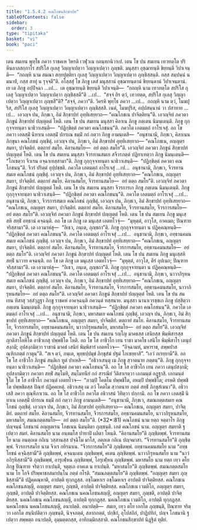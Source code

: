 ```yaml
---
title: "1.5.4.2 คณโภชนสิกฺขาปท"
tableOfContents: false
sidebar:
  order: 3
type: "tipitaka"
basket: "vi"
book: "paci"
---
```



<DynamicBreadcrumb />

<Division number="209" book="paci">

<Paragraph number="678" book="paci">
เตน สมเยน พุทฺโธ ภควา ราชคเห วิหรติ เวฬุวเน กลนฺทกนิวาเป. เตน โข ปน สมเยน เทวทตฺโต ปริหีนลาภสกฺกาโร สปริโส กุเลสุ วิญฺญาเปตฺวา วิญฺญาเปตฺวา ภุญฺชติ. มนุสฺสา อุชฺฌายนฺติ ขิยฺยนฺติ วิปาเจนฺติ—  “กถญฺหิ นาม สมณา สกฺยปุตฺติยา กุเลสุ วิญฺญาเปตฺวา วิญฺญาเปตฺวา ภุญฺชิสฺสนฺติ. กสฺส สมฺปนฺนํ น มนาปํ, กสฺส สาทุํ น รุจฺจตี”ติ.
</Paragraph>

<Paragraph number="679" book="paci">
อโสฺสสุํ โข ภิกฺขู เตสํ มนุสฺสานํ อุชฺฌายนฺตานํ ขิยฺยนฺตานํ วิปาเจนฺตานํ. เย เต ภิกฺขู อปฺปิจฺฉา …เป…  เต อุชฺฌายนฺติ ขิยฺยนฺติ วิปาเจนฺติ—  “กถญฺหิ นาม เทวทตฺโต สปริโส กุเลสุ วิญฺญาเปตฺวา วิญฺญาเปตฺวา ภุญฺชิสฺสตี”ติ …เป…  “สจฺจํ กิร ตฺวํ, เทวทตฺต, สปริโส กุเลสุ วิญฺญาเปตฺวา วิญฺญาเปตฺวา ภุญฺชสี”ติ? “สจฺจํ, ภควา”ติ. วิครหิ พุทฺโธ ภควา …เป…  กถญฺหิ นาม ตฺวํ, โมฆปุริส, สปริโส กุเลสุ วิญฺญาเปตฺวา วิญฺญาเปตฺวา ภุญฺชิสฺสสิ. เนตํ, โมฆปุริส, อปฺปสนฺนานํ วา ปสาทาย …เป…  เอวญฺจ ปน, ภิกฺขเว, อิมํ สิกฺขาปทํ อุทฺทิเสยฺยาถ—
</Paragraph>

<Paragraph number="680" book="paci">
<Emphasis>“คณโภชเน ปาจิตฺติยนฺ”</Emphasis>ติ.
</Paragraph>

<Paragraph number="681" book="paci">
เอวญฺจิทํ ภควตา ภิกฺขูนํ สิกฺขาปทํ ปญฺญตฺตํ โหติ.
</Paragraph>

</Division>
<Division number="210" book="paci">

<Paragraph number="682" book="paci">
เตน โข ปน สมเยน มนุสฺสา คิลาเน ภิกฺขู ภตฺเตน นิมนฺเตนฺติ. ภิกฺขู กุกฺกุจฺจายนฺตา นาธิวาเสนฺติ—  “ปฏิกฺขิตฺตํ ภควตา คณโภชนนฺ”ติ. ภควโต เอตมตฺถํ อาโรเจสุํ. อถ โข ภควา เอตสฺมิํ นิทาเน เอตสฺมิํ ปกรเณ ธมฺมิํ กถํ กตฺวา ภิกฺขู อามนฺเตสิ—  “อนุชานามิ, ภิกฺขเว, คิลาเนน ภิกฺขุนา คณโภชนํ ภุญฺชิตุํ. เอวญฺจ ปน, ภิกฺขเว, อิมํ สิกฺขาปทํ อุทฺทิเสยฺยาถ—
</Paragraph>

<Paragraph number="683" book="paci">
<Emphasis>“คณโภชเน, อญฺญตฺร สมยา, ปาจิตฺติยํ. ตตฺถายํ สมโย. คิลานสมโย—  อยํ ตตฺถ สมโย”</Emphasis>ติ.
</Paragraph>

<Paragraph number="684" book="paci">
เอวญฺจิทํ ภควตา ภิกฺขูนํ สิกฺขาปทํ ปญฺญตฺตํ โหติ.
</Paragraph>

</Division>
<Division number="211" book="paci">

<Paragraph number="685" book="paci">
เตน โข ปน สมเยน มนุสฺสา จีวรทานสมเย สจีวรภตฺตํ ปฏิยาเทตฺวา ภิกฺขู นิมนฺเตนฺติ—  “โภเชตฺวา จีวเรน อจฺฉาเทสฺสามา”ติ. ภิกฺขู กุกฺกุจฺจายนฺตา นาธิวาเสนฺติ—  “ปฏิกฺขิตฺตํ ภควตา คณโภชนนฺ”ติ. จีวรํ ปริตฺตํ อุปฺปชฺชติ. ภควโต เอตมตฺถํ อาโรเจสุํ …เป…  อนุชานามิ, ภิกฺขเว, จีวรทานสมเย คณโภชนํ ภุญฺชิตุํ. เอวญฺจ ปน, ภิกฺขเว, อิมํ สิกฺขาปทํ อุทฺทิเสยฺยาถ—
</Paragraph>

<Paragraph number="686" book="paci">
<Emphasis>“คณโภชเน, อญฺญตฺร สมยา, ปาจิตฺติยํ. ตตฺถายํ สมโย. คิลานสมโย, จีวรทานสมโย—  อยํ ตตฺถ สมโย”</Emphasis>ติ.
</Paragraph>

<Paragraph number="687" book="paci">
เอวญฺจิทํ ภควตา ภิกฺขูนํ สิกฺขาปทํ ปญฺญตฺตํ โหติ.
</Paragraph>

</Division>
<Division number="212" book="paci">

<Paragraph number="688" book="paci">
เตน โข ปน สมเยน มนุสฺสา จีวรการเก ภิกฺขู ภตฺเตน นิมนฺเตนฺติ. ภิกฺขู กุกฺกุจฺจายนฺตา นาธิวาเสนฺติ—  “ปฏิกฺขิตฺตํ ภควตา คณโภชนนฺ”ติ. ภควโต เอตมตฺถํ อาโรเจสุํ …เป…  อนุชานามิ, ภิกฺขเว, จีวรการสมเย คณโภชนํ ภุญฺชิตุํ. เอวญฺจ ปน, ภิกฺขเว, อิมํ สิกฺขาปทํ อุทฺทิเสยฺยาถ—
</Paragraph>

<Paragraph number="689" book="paci">
<Emphasis>“คณโภชเน, อญฺญตฺร สมยา, ปาจิตฺติยํ. ตตฺถายํ สมโย. คิลานสมโย, จีวรทานสมโย, จีวรการสมโย—  อยํ ตตฺถ สมโย”</Emphasis>ติ.
</Paragraph>

<Paragraph number="690" book="paci">
เอวญฺจิทํ ภควตา ภิกฺขูนํ สิกฺขาปทํ ปญฺญตฺตํ โหติ.
</Paragraph>

</Division>
<Division number="213" book="paci">

<Paragraph number="691" book="paci">
เตน โข ปน สมเยน ภิกฺขู มนุเสฺสหิ สทฺธิํ อทฺธานํ คจฺฉนฺติ. อถ โข เต ภิกฺขู เต มนุเสฺส เอตทโวจุํ—  “มุหุตฺตํ, อาวุโส, อาคเมถ; ปิณฺฑาย จริสฺสามา”ติ. เต เอวมาหํสุ—  “อิเธว, ภนฺเต, ภุญฺชถา”ติ. ภิกฺขู กุกฺกุจฺจายนฺตา น ปฏิคฺคณฺหนฺติ—  “ปฏิกฺขิตฺตํ ภควตา คณโภชนนฺ”ติ. ภควโต เอตมตฺถํ อาโรเจสุํ …เป…  อนุชานามิ, ภิกฺขเว, อทฺธานคมนสมเย คณโภชนํ ภุญฺชิตุํ. เอวญฺจ ปน, ภิกฺขเว, อิมํ สิกฺขาปทํ อุทฺทิเสยฺยาถ—
</Paragraph>

<Paragraph number="692" book="paci">
<Emphasis>“คณโภชเน, อญฺญตฺร สมยา, ปาจิตฺติยํ. ตตฺถายํ สมโย. คิลานสมโย, จีวรทานสมโย, จีวรการสมโย, อทฺธานคมนสมโย—  อยํ ตตฺถ สมโย”</Emphasis>ติ.
</Paragraph>

<Paragraph number="693" book="paci">
เอวญฺจิทํ ภควตา ภิกฺขูนํ สิกฺขาปทํ ปญฺญตฺตํ โหติ.
</Paragraph>

</Division>
<Division number="214" book="paci">

<Paragraph number="694" book="paci">
เตน โข ปน สมเยน ภิกฺขู มนุเสฺสหิ สทฺธิํ นาวาย คจฺฉนฺติ. อถ โข เต ภิกฺขู เต มนุเสฺส เอตทโวจุํ—  “มุหุตฺตํ, อาวุโส, ตีรํ อุปเนถ; ปิณฺฑาย จริสฺสามา”ติ. เต เอวมาหํสุ—  “อิเธว, ภนฺเต, ภุญฺชถา”ติ. ภิกฺขู กุกฺกุจฺจายนฺตา น ปฏิคฺคณฺหนฺติ—  “ปฏิกฺขิตฺตํ ภควตา คณโภชนนฺ”ติ. ภควโต เอตมตฺถํ อาโรเจสุํ …เป…  อนุชานามิ, ภิกฺขเว, นาวาภิรุหนสมเย คณโภชนํ ภุญฺชิตุํ. เอวญฺจ ปน, ภิกฺขเว, อิมํ สิกฺขาปทํ อุทฺทิเสยฺยาถ—
</Paragraph>

<Paragraph number="695" book="paci">
<Emphasis>“คณโภชเน, อญฺญตฺร สมยา, ปาจิตฺติยํ. ตตฺถายํ สมโย. คิลานสมโย, จีวรทานสมโย, จีวรการสมโย, อทฺธานคมนสมโย, นาวาภิรุหนสมโย—  อยํ ตตฺถ สมโย”</Emphasis>ติ.
</Paragraph>

<Paragraph number="696" book="paci">
เอวญฺจิทํ ภควตา ภิกฺขูนํ สิกฺขาปทํ ปญฺญตฺตํ โหติ.
</Paragraph>

</Division>
<Division number="215" book="paci">

<Paragraph number="697" book="paci">
เตน โข ปน สมเยน ทิสาสุ วสฺสํวุฏฺฐา ภิกฺขู ราชคหํ อาคจฺฉนฺติ ภควนฺตํ ทสฺสนาย. มนุสฺสา นานาเวรชฺชเก ภิกฺขู ปสฺสิตฺวา ภตฺเตน นิมนฺเตนฺติ. ภิกฺขู กุกฺกุจฺจายนฺตา นาธิวาเสนฺติ—  “ปฏิกฺขิตฺตํ ภควตา คณโภชนนฺ”ติ. ภควโต เอตมตฺถํ อาโรเจสุํ …เป…  อนุชานามิ, ภิกฺขเว, มหาสมเย คณโภชนํ ภุญฺชิตุํ. เอวญฺจ ปน, ภิกฺขเว, อิมํ สิกฺขาปทํ อุทฺทิเสยฺยาถ—
</Paragraph>

<Paragraph number="698" book="paci">
<Emphasis>“คณโภชเน, อญฺญตฺร สมยา, ปาจิตฺติยํ. ตตฺถายํ สมโย. คิลานสมโย, จีวรทานสมโย, จีวรการสมโย, อทฺธานคมนสมโย, นาวาภิรุหนสมโย, มหาสมโย—  อยํ ตตฺถ สมโย”</Emphasis>ติ.
</Paragraph>

<Paragraph number="699" book="paci">
เอวญฺจิทํ ภควตา ภิกฺขูนํ สิกฺขาปทํ ปญฺญตฺตํ โหติ.
</Paragraph>

</Division>
<Division number="216" book="paci">

<Paragraph number="700" book="paci">
เตน โข ปน สมเยน รญฺโญ มาคธสฺส เสนิยสฺส พิมฺพิสารสฺส ญาติสาโลหิโต อาชีวเกสุ ปพฺพชิโต โหติ. อถ โข โส อาชีวโก เยน ราชา มาคโธ เสนิโย พิมฺพิสาโร เตนุปสงฺกมิ; อุปสงฺกมิตฺวา ราชานํ มาคธํ เสนิยํ พิมฺพิสารํ เอตทโวจ—  “อิจฺฉามหํ, มหาราช, สพฺพปาสณฺฑิกภตฺตํ กาตุนฺ”ติ. “สเจ ตฺวํ, ภนฺเต, พุทฺธปฺปมุขํ ภิกฺขุสํฆํ ปฐมํ โภเชยฺยาสิ”. “เอวํ กเรยฺยามี”ติ. อถ โข โส อาชีวโก ภิกฺขูนํ สนฺติเก ทูตํ ปาเหสิ—  “อธิวาเสนฺตุ เม ภิกฺขู สฺวาตนาย ภตฺตนฺ”ติ. ภิกฺขู กุกฺกุจฺจายนฺตา นาธิวาเสนฺติ—  “ปฏิกฺขิตฺตํ ภควตา คณโภชนนฺ”ติ. อถ โข โส อาชีวโก เยน ภควา เตนุปสงฺกมิ; อุปสงฺกมิตฺวา ภควตา สทฺธิํ สมฺโมทิ, สมฺโมทนียํ กถํ สารณียํ วีติสาเรตฺวา เอกมนฺตํ อฏฺฐาสิ. เอกมนฺตํ ฐิโต โข โส อาชีวโก ภควนฺตํ เอตทโวจ—  “ภวมฺปิ โคตโม ปพฺพชิโต, อหมฺปิ ปพฺพชิโต; อรหติ ปพฺพชิโต ปพฺพชิตสฺส ปิณฺฑํ ปฏิคฺคเหตุํ. อธิวาเสตุ เม ภวํ โคตโม สฺวาตนาย ภตฺตํ สทฺธิํ ภิกฺขุสํเฆนา”ติ. อธิวาเสสิ ภควา ตุณฺหีภาเวน. อถ โข โส อาชีวโก ภควโต อธิวาสนํ วิทิตฺวา ปกฺกามิ. อถ โข ภควา เอตสฺมิํ นิทาเน เอตสฺมิํ ปกรเณ ธมฺมิํ กถํ กตฺวา ภิกฺขู อามนฺเตสิ—  “อนุชานามิ, ภิกฺขเว, สมณภตฺตสมเย คณโภชนํ ภุญฺชิตุํ. เอวญฺจ ปน, ภิกฺขเว, อิมํ สิกฺขาปทํ อุทฺทิเสยฺยาถ—
</Paragraph>

</Division>
<Division number="217" book="paci">

<Paragraph number="701" book="paci">
<Emphasis>คณโภชเน, อญฺญตฺร สมยา, ปาจิตฺติยํ. ตตฺถายํ สมโย. คิลานสมโย, จีวรทานสมโย, จีวรการสมโย, อทฺธานคมนสมโย, นาวาภิรุหนสมโย, มหาสมโย, สมณภตฺตสมโย—  อยํ ตตฺถ สมโย”</Emphasis>ติ. (*32*:<Emphasis>81</Emphasis>)
</Paragraph>

</Division>
<Division number="218" book="paci">

<Paragraph number="702" book="paci">
<Emphasis>คณโภชนํ</Emphasis> นาม ยตฺถ จตฺตาโร ภิกฺขู ปญฺจนฺนํ โภชนานํ อญฺญตเรน โภชเนน นิมนฺติตา ภุญฺชนฺติ. เอตํ คณโภชนํ นาม.
</Paragraph>

<Paragraph number="703" book="paci">
<Emphasis>อญฺญตฺร สมยา</Emphasis>ติ ฐเปตฺวา สมยํ.
</Paragraph>

<Paragraph number="704" book="paci">
<Emphasis>คิลานสมโย</Emphasis> นาม อนฺตมโส ปาทาปิ ผลิตา โหนฺติ. “คิลานสมโย”ติ ภุญฺชิตพฺพํ.
</Paragraph>

<Paragraph number="705" book="paci">
<Emphasis>จีวรทานสมโย</Emphasis> นาม อนตฺถเต กถิเน วสฺสานสฺส ปจฺฉิโม มาโส, อตฺถเต กถิเน ปญฺจมาสา. “จีวรทานสมโย”ติ ภุญฺชิตพฺพํ.
</Paragraph>

<Paragraph number="706" book="paci">
<Emphasis>จีวรการสมโย</Emphasis> นาม จีวเร กยิรมาเน. “จีวรการสมโย”ติ ภุญฺชิตพฺพํ.
</Paragraph>

<Paragraph number="707" book="paci">
<Emphasis>อทฺธานคมนสมโย</Emphasis> นาม “อทฺธโยชนํ คจฺฉิสฺสามี”ติ ภุญฺชิตพฺพํ, คจฺฉนฺเตน ภุญฺชิตพฺพํ, คเตน ภุญฺชิตพฺพํ.
</Paragraph>

<Paragraph number="708" book="paci">
<Emphasis>นาวาภิรุหนสมโย</Emphasis> นาม “นาวํ อภิรุหิสฺสามี”ติ ภุญฺชิตพฺพํ, อารุเฬฺหน ภุญฺชิตพฺพํ, โอรุเฬฺหน ภุญฺชิตพฺพํ.
</Paragraph>

<Paragraph number="709" book="paci">
<Emphasis>มหาสมโย</Emphasis> นาม ยตฺถ เทฺว ตโย ภิกฺขู ปิณฺฑาย จริตฺวา ยาเปนฺติ, จตุตฺเถ อาคเต น ยาเปนฺติ. “มหาสมโย”ติ ภุญฺชิตพฺพํ.
</Paragraph>

<Paragraph number="710" book="paci">
<Emphasis>สมณภตฺตสมโย</Emphasis> นาม โย โกจิ ปริพฺพาชกสมาปนฺโน ภตฺตํ กโรติ. “สมณภตฺตสมโย”ติ ภุญฺชิตพฺพํ.
</Paragraph>

<Paragraph number="711" book="paci">
“อญฺญตฺร สมยา ภุญฺชิสฺสามี”ติ ปฏิคฺคณฺหาติ, อาปตฺติ ทุกฺกฏสฺส. อชฺโฌหาเร อชฺโฌหาเร อาปตฺติ ปาจิตฺติยสฺส.
</Paragraph>

</Division>
<Division number="219" book="paci">

<Paragraph number="712" book="paci">
คณโภชเน คณโภชนสญฺญี, อญฺญตฺร สมยา, ภุญฺชติ, อาปตฺติ ปาจิตฺติยสฺส. คณโภชเน เวมติโก, อญฺญตฺร สมยา, ภุญฺชติ, อาปตฺติ ปาจิตฺติยสฺส. คณโภชเน นคณโภชนสญฺญี, อญฺญตฺร สมยา, ภุญฺชติ, อาปตฺติ ปาจิตฺติยสฺส.
</Paragraph>

<Paragraph number="713" book="paci">
นคณโภชเน คณโภชนสญฺญี, อาปตฺติ ทุกฺกฏสฺส. นคณโภชเน เวมติโก, อาปตฺติ ทุกฺกฏสฺส. นคณโภชเน นคณโภชนสญฺญี, อนาปตฺติ.
</Paragraph>

</Division>
<Division number="220" book="paci">

<Paragraph number="714" book="paci">
อนาปตฺติ—  สมเย, เทฺว ตโย เอกโต ภุญฺชนฺติ, ปิณฺฑาย จริตฺวา เอกโต สนฺนิปติตฺวา ภุญฺชนฺติ, นิจฺจภตฺตํ, สลากภตฺตํ, ปกฺขิกํ, อุโปสถิกํ, ปาฏิปทิกํ, ปญฺจ โภชนานิ ฐเปตฺวา สพฺพตฺถ อนาปตฺติ, อุมฺมตฺตกสฺส, อาทิกมฺมิกสฺสาติ.

</Paragraph>
</Division>

<Paragraph number="715" type="center" book="paci">
คณโภชนสิกฺขาปทํ นิฏฺฐิตํ ทุติยํ.
</Paragraph>